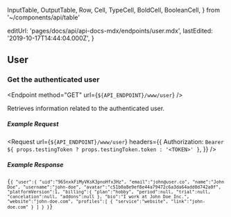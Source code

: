   InputTable,
  OutputTable,
  Row,
  Cell,
  TypeCell,
  BoldCell,
  BooleanCell,
} from '~/components/api/table'

  editUrl: 'pages/docs/api/api-docs-mdx/endpoints/user.mdx',
  lastEdited: '2019-10-17T14:44:04.000Z',
}

## User

### Get the authenticated user

<Endpoint method="GET" url={`${API_ENDPOINT}/www/user`} />

Retrieves information related to the authenticated user.

##### Example Request

<Request
  url={`${API_ENDPOINT}/www/user`}
  headers={{
    Authorization: `Bearer ${
      props.testingToken ? props.testingToken.token : '<TOKEN>'
    }`,
  }}
/>

##### Example Response

<Code lang="json">{`{
  "user":{
    "uid":"96SnxkFiMyVKsK3pnoHfx3Hz",
    "email":"john@user.co",
    "name":"John Doe",
    "username":"john-doe",
    "avatar":"c51b0a8e9ef8e44a79472c6a3da64add0d742a0f",
    "platformVersion":1,
    "billing":{
      "plan":"hobby",
      "period":null,
      "trial":null,
      "cancelation":null,
      "addons":null
    },
    "bio":"I work at John Doe Inc.",
    "website":"john-doe.com",
    "profiles":[
      {
        "service":"website",
        "link":"john-doe.com"
      }
    ]
  }
}`}</Code>
